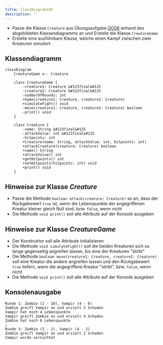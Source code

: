 ```yaml
---
title: ClassDiagrams03
description: ''
---
```



- Passe die Klasse `Creature` aus Übungsaufgabe [OO06](../oo/oo06) anhand des
  abgebildeten Klassendiagramms an und Erstelle die Klasse `CreatureGame`
- Erstelle eine ausführbare Klasse, welche einen Kampf zwischen zwei Kreaturen
  simuliert

## Klassendiagramm

```mermaid
classDiagram
    CreatureGame o-- Creature

    class CreatureGame {
        -creature1: Creature &#123final&#125
        -creature2: Creature &#123final&#125
        -numberOfRounds: int
        +Game(creature1: Creature, creature2: Creature)
        +simulateFight() void
        -move(creature1: Creature, creature2: Creature) boolean
        -print() void
    }

    class Creature {
        -name: String &#123final&#125
        -attackValue: int &#123final&#125
        -hitpoints: int
        +Creature(name: String, attackValue: int, hitpoints: int)
        +attackCreature(creature: Creature) boolean
        +name() String
        +attackValue() int
        +getHitpoints() int
        +setHitpoints(hitpoints: int) void
        +print() void
    }
```

## Hinweise zur Klasse _Creature_

- Passe die Methode `boolean attack(creature: Creature)` so an, dass der
  Rückgabewert `true` ist, wenn die Lebenspunkte der angegriffenen Kreatur
  kleiner gleich Null sind, bzw. `false`, wenn nicht
- Die Methode `void print()` soll alle Attribute auf der Konsole ausgeben

## Hinweise zur Klasse _CreatureGame_

- Der Konstruktor soll alle Attribute initialisieren
- Die Methode `void simulateFight()` soll die beiden Kreaturen sich so lange
  gegenseitig angreifen lassen, bis eine der Kreaturen "stirbt"
- Die Methode `boolean move(creature1: Creature, creature2: Creature)` soll eine
  Kreatur die andere angreifen lassen und den Rückgabewert `true` liefern, wenn
  die angegriffene Kreatur "stirbt", bzw. `false`, wenn nicht
- Die Methode `void print()` soll alle Attribute auf der Konsole ausgeben

## Konsolenausgabe

```console
Runde 1: Zombie (2 - 10), Vampir (4 - 6)
Zombie greift Vampir an und erzielt 2 Schaden
Vampir hat noch 4 Lebenspunkte
Vampir greift Zombie an und erzielt 4 Schaden
Zombie hat noch 6 Lebenspunkte
…
Runde 3: Zombie (2 - 2), Vampir (4 - 2)
Zombie greift Vampir an und erzielt 2 Schaden
Vampir wurde vernichtet
```

<Exercise pullRequest="38" branchSuffix="class-diagrams/03" />
